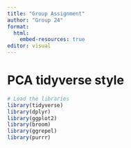 ```yaml
---
title: "Group Assignment"
author: "Group 24"
format:
  html:
    embed-resources: true
editor: visual
---
```


# PCA tidyverse style

```r
# Load the libraries
library(tidyverse)
library(dplyr)
library(ggplot2)
library(broom)
library(ggrepel)
library(purrr)
```

```r

```

```r

```
